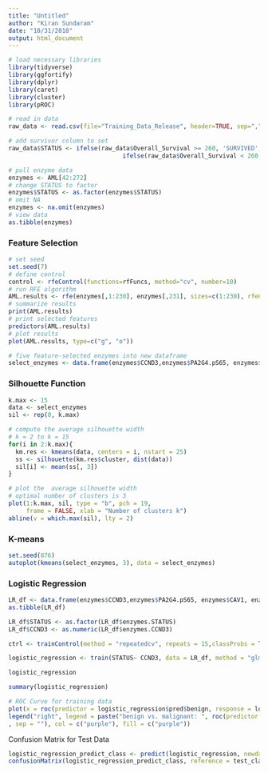 ```yaml
---
title: "Untitled"
author: "Kiran Sundaram"
date: "10/31/2018"
output: html_document
---
```


```r
# load necessary libraries
library(tidyverse)
library(ggfortify)
library(dplyr)
library(caret)
library(cluster)
library(pROC)
```

```r
# read in data
raw_data <- read.csv(file="Training_Data_Release", header=TRUE, sep=",")
```

```r
# add survivor column to set 
raw_data$STATUS <- ifelse(raw_data$Overall_Survival >= 260, 'SURVIVED', 
                                ifelse(raw_data$Overall_Survival < 260, 'NOT-SURVIVED', NA))
```

```r
# pull enzyme data
enzymes <- AML[42:272]
# change STATUS to factor
enzymes$STATUS <- as.factor(enzymes$STATUS)
# omit NA
enzymes <- na.omit(enzymes)
# view data
as.tibble(enzymes)
``` 
### Feature Selection
```r
# set seed
set.seed(7)
# define control
control <- rfeControl(functions=rfFuncs, method="cv", number=10)
# run RFE algorithm
AML.results <- rfe(enzymes[,1:230], enzymes[,231], sizes=c(1:230), rfeControl=control)
# summarize results
print(AML.results)
# print selected features
predictors(AML.results)
# plot results
plot(AML.results, type=c("g", "o"))
```


```r
# five feature-selected enzymes into new dataframe
select_enzymes <- data.frame(enzymes$CCND3,enzymes$PA2G4.pS65, enzymes$CAV1, enzymes$H3K27Me3, enzymes$SIRT1 )
```

### Silhouette Function
```r
k.max <- 15
data <- select_enzymes
sil <- rep(0, k.max)
```

```r
# compute the average silhouette width
# k = 2 to k = 15
for(i in 2:k.max){
  km.res <- kmeans(data, centers = i, nstart = 25)
  ss <- silhouette(km.res$cluster, dist(data))
  sil[i] <- mean(ss[, 3])
}
```

```r
# plot the  average silhouette width
# optimal number of clusters is 3
plot(1:k.max, sil, type = "b", pch = 19, 
     frame = FALSE, xlab = "Number of clusters k")
abline(v = which.max(sil), lty = 2)
```

### K-means
```r
set.seed(876)
autoplot(kmeans(select_enzymes, 3), data = select_enzymes)
```

### Logistic Regression

```r
LR_df <- data.frame(enzymes$CCND3,enzymes$PA2G4.pS65, enzymes$CAV1, enzymes$H3K27Me3, enzymes$SIRT1, enzymes$STATUS)
as.tibble(LR_df)
```


```r
LR_df$STATUS <- as.factor(LR_df$enzymes.STATUS)
LR_df$CCND3 <- as.numeric(LR_df$enzymes.CCND3)

ctrl <- trainControl(method = "repeatedcv", repeats = 15,classProbs = T, savePredictions = T)

logistic_regression <- train(STATUS~ CCND3, data = LR_df, method = "glm", family= "binomial", trControl = ctrl)
```

```r
logistic_regression
```

```r
summary(logistic_regression)
```

```r
# ROC Curve for training data
plot(x = roc(predictor = logistic_regression$pred$benign, response = logistic_regression$pred$obs)$specificities, y = roc(predictor = logistic_regression$pred$benign, response = logistic_regression$pred$obs)$sensitivities, col= "purple", xlim = c(1, 0), type ="l", ylab = "Sensitivity", xlab = "Specificity")
legend("right", legend = paste("benign vs. malignant: ", roc(predictor = logistic_regression$pred$benign, response = logistic_regression$pred$obs)$auc
, sep = ""), col = c("purple"), fill = c("purple"))
```

Confusion Matrix for Test Data
```r
logistic_regression_predict_class <- predict(logistic_regression, newdata = test_classifier)
confusionMatrix(logistic_regression_predict_class, reference = test_classifier$Class)
```